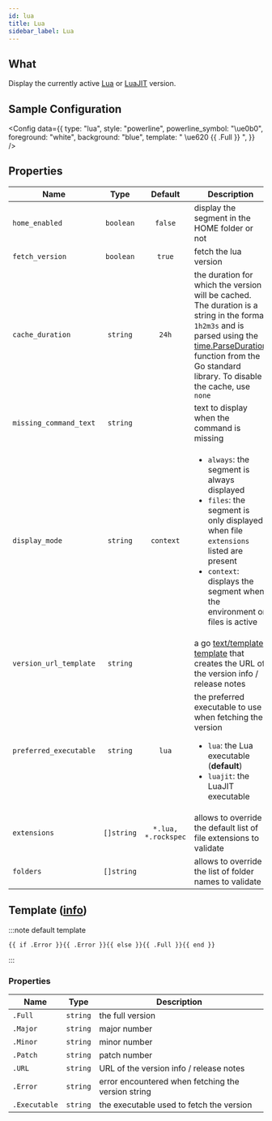 ```yaml
---
id: lua
title: Lua
sidebar_label: Lua
---
```


## What

Display the currently active [Lua][lua] or [LuaJIT][luajit] version.

## Sample Configuration


<Config
  data={{
    type: "lua",
    style: "powerline",
    powerline_symbol: "\ue0b0",
    foreground: "white",
    background: "blue",
    template: " \ue620 {{ .Full }} ",
  }}
/>

## Properties

| Name                   |    Type    |       Default       | Description                                                                                                                                                                                                                          |
| ---------------------- | :--------: | :-----------------: | ------------------------------------------------------------------------------------------------------------------------------------------------------------------------------------------------------------------------------------ |
| `home_enabled`         | `boolean`  |       `false`       | display the segment in the HOME folder or not                                                                                                                                                                                        |
| `fetch_version`        | `boolean`  |       `true`        | fetch the lua version                                                                                                                                                                                                                |
| `cache_duration`       |  `string`  |        `24h`        | the duration for which the version will be cached. The duration is a string in the format `1h2m3s` and is parsed using the [time.ParseDuration] function from the Go standard library. To disable the cache, use `none`              |
| `missing_command_text` |  `string`  |                     | text to display when the command is missing                                                                                                                                                                                          |
| `display_mode`         |  `string`  |      `context`      | <ul><li>`always`: the segment is always displayed</li><li>`files`: the segment is only displayed when file `extensions` listed are present</li><li>`context`: displays the segment when the environment or files is active</li></ul> |
| `version_url_template` |  `string`  |                     | a go [text/template][go-text-template] [template][templates] that creates the URL of the version info / release notes                                                                                                                |
| `preferred_executable` |  `string`  |        `lua`        | the preferred executable to use when fetching the version<ul><li>`lua`: the Lua executable (**default**)</li><li>`luajit`: the LuaJIT executable</li></ul>                                                                           |
| `extensions`           | `[]string` | `*.lua, *.rockspec` | allows to override the default list of file extensions to validate                                                                                                                                                                   |
| `folders`              | `[]string` |                     | allows to override the list of folder names to validate                                                                                                                                                                              |

## Template ([info][templates])

:::note default template

```template
{{ if .Error }}{{ .Error }}{{ else }}{{ .Full }}{{ end }}
```

:::

### Properties

| Name          | Type     | Description                                        |
| ------------- | -------- | -------------------------------------------------- |
| `.Full`       | `string` | the full version                                   |
| `.Major`      | `string` | major number                                       |
| `.Minor`      | `string` | minor number                                       |
| `.Patch`      | `string` | patch number                                       |
| `.URL`        | `string` | URL of the version info / release notes            |
| `.Error`      | `string` | error encountered when fetching the version string |
| `.Executable` | `string` | the executable used to fetch the version           |

[go-text-template]: https://golang.org/pkg/text/template/
[templates]: /docs/configuration/templates
[lua]: https://www.lua.org/
[luajit]: https://luajit.org/
[time.ParseDuration]: https://golang.org/pkg/time/#ParseDuration
